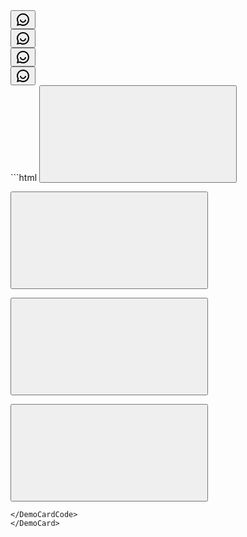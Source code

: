 
<DemoCard title="Iconos">

<div className="flex gap-4 mt-6">
  <div>
    <button className="eolo-btn eolo-btn-icon bg-primary border-primary text-white dark:bg-primary dark:border-primary dark:text-white">
      <svg xmlns="http://www.w3.org/2000/svg" viewBox="0 0 24 24" width="24" height="24">
        <path fill="none" d="M0 0h24v24H0z"/>
        <path d="M7.291 20.824L2 22l1.176-5.291A9.956 9.956 0 0 1 2 12C2 6.477 6.477 2 12 2s10 4.477 10 10-4.477 10-10 10a9.956 9.956 0 0 1-4.709-1.176zm.29-2.113l.653.35A7.955 7.955 0 0 0 12 20a8 8 0 1 0-8-8c0 1.334.325 2.618.94 3.766l.349.653-.655 2.947 2.947-.655zM7 12h2a3 3 0 0 0 6 0h2a5 5 0 0 1-10 0z"/></svg>
    </button>
  </div>
  <div>
    <button className="eolo-btn eolo-btn-icon group bg-primary border-primary text-primary bg-opacity-10 hover:bg-primary hover:text-white dark:bg-primary dark:border-primary dark:text-primary dark:bg-opacity-10 dark:hover:bg-primary dark:hover:text-white">
      <svg xmlns="http://www.w3.org/2000/svg" viewBox="0 0 24 24" width="24" height="24" className="fill-primary group-hover:fill-white">
        <path fill="none" d="M0 0h24v24H0z"/>
        <path d="M7.291 20.824L2 22l1.176-5.291A9.956 9.956 0 0 1 2 12C2 6.477 6.477 2 12 2s10 4.477 10 10-4.477 10-10 10a9.956 9.956 0 0 1-4.709-1.176zm.29-2.113l.653.35A7.955 7.955 0 0 0 12 20a8 8 0 1 0-8-8c0 1.334.325 2.618.94 3.766l.349.653-.655 2.947 2.947-.655zM7 12h2a3 3 0 0 0 6 0h2a5 5 0 0 1-10 0z"/></svg>
    </button>
  </div>
  <div>
    <button className="eolo-btn eolo-btn-icon eolo-ghost group bg-primary text-primary hover:text-white dark:bg-primary dark:text-primary dark:hover:text-white">
      <svg xmlns="http://www.w3.org/2000/svg" viewBox="0 0 24 24" width="24" height="24" className="fill-primary group-hover:fill-white">
        <path fill="none" d="M0 0h24v24H0z"/>
        <path d="M7.291 20.824L2 22l1.176-5.291A9.956 9.956 0 0 1 2 12C2 6.477 6.477 2 12 2s10 4.477 10 10-4.477 10-10 10a9.956 9.956 0 0 1-4.709-1.176zm.29-2.113l.653.35A7.955 7.955 0 0 0 12 20a8 8 0 1 0-8-8c0 1.334.325 2.618.94 3.766l.349.653-.655 2.947 2.947-.655zM7 12h2a3 3 0 0 0 6 0h2a5 5 0 0 1-10 0z"/></svg>
    </button>
  </div>
  <div>
    <button className="eolo-btn eolo-btn-icon bg-primary border-primary text-white dark:bg-primary dark:border-primary dark:text-white rounded-full">
      <svg xmlns="http://www.w3.org/2000/svg" viewBox="0 0 24 24" width="24" height="24">
        <path fill="none" d="M0 0h24v24H0z"/>
        <path d="M7.291 20.824L2 22l1.176-5.291A9.956 9.956 0 0 1 2 12C2 6.477 6.477 2 12 2s10 4.477 10 10-4.477 10-10 10a9.956 9.956 0 0 1-4.709-1.176zm.29-2.113l.653.35A7.955 7.955 0 0 0 12 20a8 8 0 1 0-8-8c0 1.334.325 2.618.94 3.766l.349.653-.655 2.947 2.947-.655zM7 12h2a3 3 0 0 0 6 0h2a5 5 0 0 1-10 0z"/></svg>
    </button>
  </div>
</div>

<DemoCardCode>
```html
<button 
  class="eolo-btn eolo-btn-icon bg-primary border-primary text-white 
		dark:bg-primary dark:border-primary dark:text-white">
  <svg>...</svg>
</button>

<button 
  class="eolo-btn eolo-btn-icon group bg-primary border-primary text-primary bg-opacity-10 
		hover:bg-primary hover:text-white 
		dark:bg-primary dark:border-primary dark:text-primary dark:bg-opacity-10 
		dark:hover:bg-primary dark:hover:text-white">
  <svg class="fill-primary group-hover:fill-white">...</svg>
</button>

<button 
  class="eolo-btn eolo-btn-icon eolo-ghost group bg-primary text-primary hover:text-white 
		dark:bg-primary dark:text-primary dark:hover:text-white">
  <svg class="fill-primary group-hover:fill-white">...</svg>
</button>

<button 
  class="eolo-btn eolo-btn-icon bg-primary border-primary text-white 
		dark:bg-primary dark:border-primary dark:text-white rounded-full">
  <svg>...</svg>
</button>
```
</DemoCardCode>
</DemoCard>
